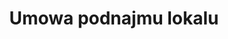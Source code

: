 ---
slug: umowa-podnajmu-lokalu
title: Umowa podnajmu lokalu
categories: [nieruchomosci]
priceId: price_1NlA4JDqWXJnMCTYE4FxqztO
---